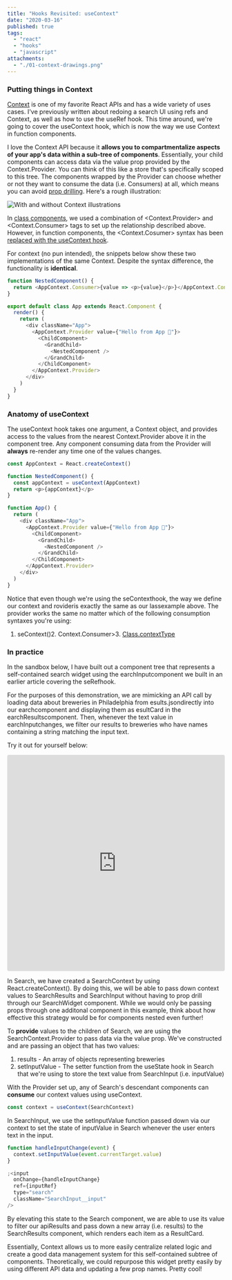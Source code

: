 ```yaml
---
title: "Hooks Revisited: useContext"
date: "2020-03-16"
published: true
tags:
  - "react"
  - "hooks"
  - "javascript"
attachments:
  - "./01-context-drawings.png"
---
```



### Putting things in Context

[Context](<(https://reactjs.org/docs/context.html)>) is one of my favorite React APIs and has a wide variety of uses cases. I've previously written about <Link to="2019-10-27-redoing-search">redoing a search UI using refs and Context</Link>, as well as <Link to="/hooks-useref">how to use the useRef hook</Link>. This time around, we're going to cover the useContext hook, which is now the way we use Context in function components.

I love the Context API because it **allows you to compartmentalize aspects of your app's data within a sub-tree of components**. Essentially, your child components can access data via the value prop provided by the Context.Provider. You can think of this like a store that's specifically scoped to this tree. The components wrapped by the Provider can choose whether or not they want to consume the data (i.e. Consumers) at all, which means you can avoid [prop drilling](https://kentcdodds.com/blog/prop-drilling). Here's a rough illustration:

![With and without Context illustrations](./01-context-drawings.png)

In [class components](https://codesandbox.io/s/hooksusecontext-class-wdiii), we used a combination of <Context.Provider> and <Context.Consumer> tags to set up the relationship described above. However, in function components, the <Context.Cosumer> syntax has been [replaced with the useContext hook](https://codesandbox.io/s/hooksusecontext-hooks-8ss8k).

For context (no pun intended), the snippets below show these two implementations of the same Context. Despite the syntax difference, the functionality is **identical**.

```javascript
function NestedComponent() {
  return <AppContext.Consumer>{value => <p>{value}</p>}</AppContext.Consumer>
}

export default class App extends React.Component {
  render() {
    return (
      <div className="App">
        <AppContext.Provider value={"Hello from App 👋"}>
          <ChildComponent>
            <GrandChild>
              <NestedComponent />
            </GrandChild>
          </ChildComponent>
        </AppContext.Provider>
      </div>
    )
  }
}
```

### Anatomy of useContext

The useContext hook takes one argument, a Context object, and provides access to the values from the nearest Context.Provider above it in the component tree. Any component consuming data from the Provider will **always** re-render any time one of the values changes.

```javascript
const AppContext = React.createContext()

function NestedComponent() {
  const appContext = useContext(AppContext)
  return <p>{appContext}</p>
}

function App() {
  return (
    <div className="App">
      <AppContext.Provider value={"Hello from App 👋"}>
        <ChildComponent>
          <GrandChild>
            <NestedComponent />
          </GrandChild>
        </ChildComponent>
      </AppContext.Provider>
    </div>
  )
}
```

Notice that even though we're using the seContexthook, the way we define our context and rovideris exactly the same as our lassexample above. The provider works the same no matter which of the following consumption syntaxes you're using:

1. seContext()2. Context.Consumer>3. [Class.contextType](https://reactjs.org/docs/context.html#classcontexttype)

### In practice

In the sandbox below, I have built out a component tree that represents a self-contained search widget using the earchInputcomponent we built in <Link to="/hooks-useref">an earlier article covering the seRefhook</Link>.

For the purposes of this demonstration, we are mimicking an API call by loading data about breweries in Philadelphia from esults.jsondirectly into our earchcomponent and displaying them as esultCard in the earchResultscomponent. Then, whenever the text value in earchInputchanges, we filter our results to breweries who have names containing a string matching the input text.

Try it out for yourself below:

<iframe
     src="https://codesandbox.io/embed/hooksusecontext-in-practice-shd17?fontsize=14&hidenavigation=1&theme=dark"
     style="width:100%; height:500px; border:0; border-radius: 4px; overflow:hidden;"
     title="hooks/useContext (In Practice)"
     allow="geolocation; microphone; camera; midi; vr; accelerometer; gyroscope; payment; ambient-light-sensor; encrypted-media; usb"
     sandbox="allow-modals allow-forms allow-popups allow-scripts allow-same-origin"
   ></iframe>

In Search, we have created a SearchContext by using React.createContext(). By doing this, we will be able to pass down context values to SearchResults and SearchInput without having to prop drill through our SearchWidget component. While we would only be passing props through one additonal component in this example, think about how effective this strategy would be for components nested even further!

To **provide** values to the children of Search, we are using the SearchContext.Provider to pass data via the value prop. We've constructed and are passing an object that has two values:

1. results - An array of objects representing breweries
2. setInputValue - The setter function from the useState hook in Search that we're using to store the text value from SearchInput (i.e. inputValue)

With the Provider set up, any of Search's descendant components can **consume** our context values using useContext.

```javascript
const context = useContext(SearchContext)
```

In SearchInput, we use the setInputValue function passed down via our context to set the state of inputValue in Search whenever the user enters text in the input.

```javascript
function handleInputChange(event) {
  context.setInputValue(event.currentTarget.value)
}

;<input
  onChange={handleInputChange}
  ref={inputRef}
  type="search"
  className="SearchInput__input"
/>
```

By elevating this state to the Search component, we are able to use its value to filter our apiResults and pass down a new array (i.e. results) to the SearchResults component, which renders each item as a ResultCard.

Essentially, Context allows us to more easily centralize related logic and create a good data management system for this self-contained subtree of components. Theoretically, we could repurpose this widget pretty easily by using different API data and updating a few prop names. Pretty cool!
